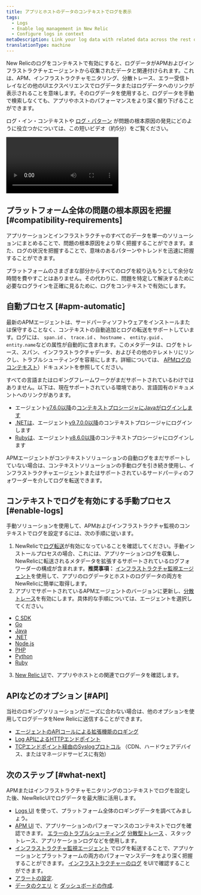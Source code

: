 ```yaml
---
title: アプリとホストのデータのコンテキストでログを表示
tags:
  - Logs
  - Enable log management in New Relic
  - Configure logs in context
metaDescription: Link your log data with related data across the rest of the New Relic platform by configuring logs in context.
translationType: machine
---
```


New Relicのログをコンテキストで有効にすると、ログデータがAPMおよびインフラストラクチャエージェントから収集されたデータと関連付けられます。これは、APM、インフラストラクチャモニタリング、分散トレース、エラー受信トレイなどの他のUIエクスペリエンスでログデータまたはログデータへのリンクが表示されることを意味します。そのログデータを使用すると、ログデータを手動で検索しなくても、アプリやホストのパフォーマンスをより深く掘り下げることができます。

ログ・イン・コンテキストや [ログ・パターン](/docs/logs/ui-data/find-unusual-logs-log-patterns) が問題の根本原因の発見にどのように役立つかについては、この短いビデオ（約5分）をご覧ください。

<Video
  id="awCeXQZs2YE"
  type="youtube"
/>

## プラットフォーム全体の問題の根本原因を把握 [#compatibility-requirements]

アプリケーションとインフラストラクチャのすべてのデータを単一のソリューションにまとめることで、問題の根本原因をより早く把握することができます。また、ログの状況を把握することで、意味のあるパターンやトレンドを迅速に把握することができます。

プラットフォームのさまざまな部分からすべてのログを絞り込もうとして余分な時間を費やすことはありません。その代わりに、問題を特定して解決するために必要なログラインを正確に見るために、ログをコンテキストで有効にします。

## 自動プロセス [#apm-automatic]

最新のAPMエージェントは、サードパーティソフトウェアをインストールまたは保守することなく、コンテキストの自動追加とログの転送をサポートしています。ログには、 `span.id` 、 `trace.id` 、 `hostname` 、 `entity.guid` 、 `entity.name`などの属性が自動的に含まれます。このメタデータは、ログをトレース、スパン、インフラストラクチャデータ、およびその他のテレメトリにリンクし、トラブルシューティングを容易にします。詳細については、 [APMログのコンテキスト](/docs/apm/new-relic-apm/getting-started/get-started-logs-context)）ドキュメントを参照してください。

すべての言語またはロギングフレームワークがまだサポートされているわけではありません。以下は、現在サポートされている環境であり、言語固有のドキュメントへのリンクがあります。

* エージェント[v7.6.0以降](/docs/release-notes/agent-release-notes/java-release-notes)の[コンテキストプロシージャにJavaがログインします](/docs/logs/logs-context/java-configure-logs-context-all)
* [.NETは](/docs/logs/logs-context/net-configure-logs-context-all)、エージェント[v9.7.0.0以降](/docs/release-notes/agent-release-notes/net-release-notes)のコンテキストプロシージャにログインします
* [Rubyは](/docs/logs/logs-context/configure-logs-context-ruby)、エージェント[v8.6.0以降](/docs/release-notes/agent-release-notes/ruby-release-notes)のコンテキストプロシージャにログインします

APMエージェントがコンテキストソリューションの自動ログをまだサポートしていない場合は、コンテキストソリューションの手動ログを引き続き使用し、インフラストラクチャエージェントまたはサポートされているサードパーティのフォワーダーを介してログを転送できます。

## コンテキストでログを有効にする手動プロセス [#enable-logs]

手動ソリューションを使用して、APMおよびインフラストラクチャ監視のコンテキストでログを設定するには、次の手順に従います。

1. NewRelicで[ログ転送](/docs/logs/enable-log-management-new-relic/enable-log-monitoring-new-relic/enable-log-management-new-relic)が有効になっていることを確認してください。手動インストールプロセスの場合、これには、アプリケーションログを収集し、NewRelicに転送されるメタデータを拡張するサポートされているログフォワーダーの構成が含まれます。**推奨事項：** [インフラストラクチャ監視エージェント](/docs/logs/enable-log-management-new-relic/enable-log-monitoring-new-relic/forward-your-logs-using-infrastructure-agent)を使用して、アプリのログデータとホストのログデータの両方をNewRelicに簡単に取得します。
2. アプリでサポートされているAPMエージェントのバージョンに更新し、[分散トレース](/docs/distributed-tracing/concepts/introduction-distributed-tracing)を有効にします。具体的な手順については、エージェントを選択してください。

* [C SDK](/docs/logs/enable-log-management-new-relic/configure-logs-context/c-sdk-configure-logs-context)
* [Go](/docs/logs/enable-log-management-new-relic/configure-logs-context/configure-logs-context-go/)
* [Java](/docs/logs/enable-log-management-new-relic/configure-logs-context/java-configure-logs-context-all/)
* [.NET](/docs/logs/enable-log-management-new-relic/configure-logs-context/net-configure-logs-context-all/)
* [Node.js](/docs/logs/enable-log-management-new-relic/configure-logs-context/configure-logs-context-nodejs/)
* [PHP](/docs/logs/enable-log-management-new-relic/configure-logs-context/configure-logs-context-php/)
* [Python](/docs/logs/enable-log-management-new-relic/configure-logs-context/configure-logs-context-python/)
* [Ruby](/docs/logs/enable-log-management-new-relic/configure-logs-context/configure-logs-context-ruby/)

3. [New Relic UI](#what-next)で、アプリやホストとの関連でログデータを確認します。

## APIなどのオプション [#API]

当社のロギングソリューションがニーズに合わない場合は、他のオプションを使用してログデータをNew Relicに送信することができます。

* [エージェントのAPIコールによる拡張機能のロギング](/docs/logs/new-relic-logs/apm-integration/apm-agent-apis-manual-logs-context-instrumentation)
* [Log APIによるHTTPエンドポイント](/docs/logs/log-management/log-api/introduction-log-api/)
* [TCPエンドポイント経由のSyslogプロトコル](/docs/logs/log-management/log-api/use-tcp-endpoint-forward-logs-new-relic/) （CDN、ハードウェアデバイス、またはマネージドサービスに有効）

## 次のステップ [#what-next]

APMまたはインフラストラクチャモニタリングのコンテキストでログを設定した後、NewRelicUIでログデータを最大限に活用します。

* [Logs UI](/docs/logs/log-management/ui-data/use-logs-ui) を使って、プラットフォーム全体のロギングデータを調べてみましょう。
* [APM UI](/docs/logs/log-management/ui-data/use-logs-ui/#links) で、アプリケーションのパフォーマンスのコンテキストでログを確認できます。 [エラーのトラブルシューティング](/docs/apm/apm-ui-pages/error-analytics/errors-page-find-fix-verify-problems/) [分散型トレース](/docs/apm/distributed-tracing/ui-data/understand-use-distributed-tracing-data) 、スタックトレース、アプリケーションログなどを使用します。
* [インフラストラクチャ監視エージェント](/docs/logs/enable-log-management-new-relic/enable-log-monitoring-new-relic/forward-your-logs-using-infrastructure-agent/) でログを転送することで、アプリケーションとプラットフォームの両方のパフォーマンスデータをより深く把握することができます。 [インフラストラクチャーのログ](/docs/logs/log-management/ui-data/use-logs-ui/#links) をUIで確認することができます。
* [アラートの設定](/docs/alerts-applied-intelligence/new-relic-alerts/alert-conditions/create-alert-conditions/).
* [データのクエリ](/docs/query-your-data/explore-query-data/get-started/introduction-querying-new-relic-data/) と [ダッシュボードの作成](/docs/query-your-data/explore-query-data/dashboards/introduction-dashboards/).
